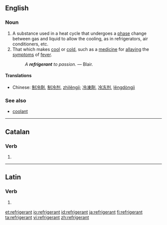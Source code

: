 ==English==

===Noun===
{{en-noun}}
{{wikipedia}}

# A substance used in a heat cycle that undergoes a [[phase]] change between gas and liquid to allow the cooling, as in refrigerators, air conditioners, etc.
# That which makes [[cool]] or [[cold]], such as a [[medicine]] for [[allay]]ing the [[symptom]]s of [[fever]].
#: ''A '''refrigerant''' to passion.'' &mdash; Blair.

====Translations====
{{trans-top|substance undergoing phase change}}
* Chinese: [[制冷劑]], [[制冷剂]], [[zhìlěngjì]]; [[冷凍劑]], [[冷冻剂]], [[lěngdòngjì]]
{{trans-mid}}
{{trans-bottom}}

===See also===
* [[coolant]]

----

==Catalan==

===Verb===
{{head|ca|verb form}}

# {{ca-verb form of|t=pres|m=ptc|refrigerar}}

----

==Latin==

===Verb===
{{la-verb-form|rēfrīgerant}}

# {{conjugation of|refrigero|rēfrīgerō|3|p|pres|act|ind|lang=la}}

[[et:refrigerant]]
[[io:refrigerant]]
[[id:refrigerant]]
[[ja:refrigerant]]
[[fi:refrigerant]]
[[ta:refrigerant]]
[[vi:refrigerant]]
[[zh:refrigerant]]